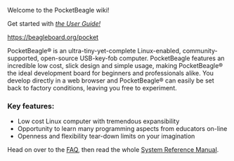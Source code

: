 Welcome to the PocketBeagle wiki!

Get started with [https://github.com/beagleboard/pocketbeagle/wiki/System-Reference-Manual ''the User Guide!'']

https://beagleboard.org/pocket


PocketBeagle® is an ultra-tiny-yet-complete Linux-enabled, community-supported, open-source USB-key-fob computer. PocketBeagle features an incredible low cost, slick design and simple usage, making PocketBeagle® the ideal development board for beginners and professionals alike. You develop directly in a web browser and PocketBeagle® can easily be set back to factory conditions, leaving you free to experiment.

===Key features:===
* Low cost Linux computer with tremendous expansibility
* Opportunity to learn many programming aspects from educators on-line
* Openness and flexibility tear-down limits on your imagination

Head on over to the [[FAQ]], then read the whole [[System Reference Manual]].
